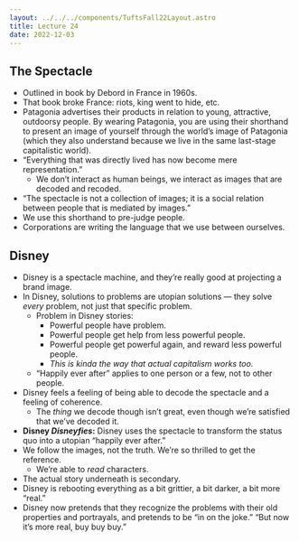 ```yaml
---
layout: ../../../components/TuftsFall22Layout.astro
title: Lecture 24
date: 2022-12-03
---
```


## The Spectacle

- Outlined in book by Debord in France in 1960s. 
- That book broke France: riots, king went to hide, etc.
- Patagonia advertises their products in relation to young, attractive, outdoorsy people. By wearing Patagonia, you are using their shorthand to present an image of yourself through the world’s image of Patagonia (which they also understand because we live in the same last-stage capitalistic world).  
- “Everything that was directly lived has now become mere representation.”
	- We don’t interact as human beings, we interact as images that are decoded and recoded. 
- “The spectacle is not a collection of images; it is a social relation between people that is mediated by images.”
- We use this shorthand to pre-judge people. 
- Corporations are writing the language that we use between ourselves. 

## Disney

- Disney is a spectacle machine, and they’re really good at projecting a brand image. 
- In Disney, solutions to problems are utopian solutions — they solve _every_ problem, not just that specific problem. 
	- Problem in Disney stories:
		- Powerful people have problem. 
		- Powerful people get help from less powerful people. 
		- Powerful people get powerful again, and reward less powerful people. 
		- _This is kinda the way that actual capitalism works too._
	- “Happily ever after” applies to one person or a few, not to other people. 
- Disney feels a feeling of being able to decode the spectacle and a feeling of coherence. 
	- The _thing_ we decode though isn’t great, even though we’re satisfied that we’ve decoded it. 
- **Disney *Disneyfies*:** Disney uses the spectacle to transform the status quo into a utopian “happily ever after.”
- We follow the images, not the truth. We’re so thrilled to get the reference. 
	- We’re able to _read_ characters. 
- The actual story underneath is secondary. 
- Disney is rebooting everything as a bit grittier, a bit darker, a bit more “real.”
- Disney now pretends that they recognize the problems with their old properties and portrayals, and pretends to be “in on the joke.” “But now it’s more real, buy buy buy.”